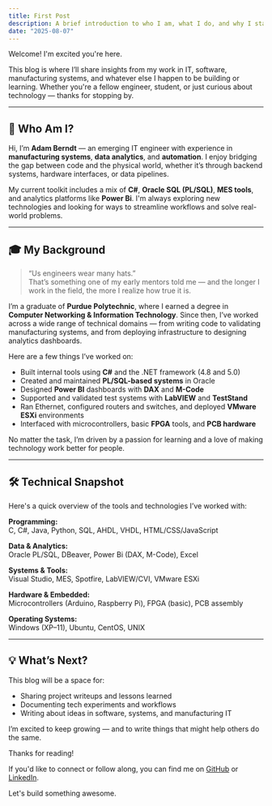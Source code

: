 ```yaml
---
title: First Post
description: A brief introduction to who I am, what I do, and why I started this blog.
date: "2025-08-07"
---
```


Welcome! I'm excited you're here.

This blog is where I’ll share insights from my work in IT, software, manufacturing systems, and whatever else I happen to be building or learning. Whether you're a fellow engineer, student, or just curious about technology — thanks for stopping by.

---

## 👋 Who Am I?

Hi, I’m **Adam Berndt** — an emerging IT engineer with experience in **manufacturing systems**, **data analytics**, and **automation**. I enjoy bridging the gap between code and the physical world, whether it’s through backend systems, hardware interfaces, or data pipelines.

My current toolkit includes a mix of **C#**, **Oracle SQL (PL/SQL)**, **MES tools**, and analytics platforms like **Power Bi**. I'm always exploring new technologies and looking for ways to streamline workflows and solve real-world problems.

---

## 🎓 My Background

> “Us engineers wear many hats.”  
> That’s something one of my early mentors told me — and the longer I work in the field, the more I realize how true it is.

I’m a graduate of **Purdue Polytechnic**, where I earned a degree in **Computer Networking & Information Technology**. Since then, I’ve worked across a wide range of technical domains — from writing code to validating manufacturing systems, and from deploying infrastructure to designing analytics dashboards.

Here are a few things I’ve worked on:

- Built internal tools using **C#** and the .NET framework (4.8 and 5.0)
- Created and maintained **PL/SQL-based systems** in Oracle
- Designed **Power BI** dashboards with **DAX** and **M-Code**
- Supported and validated test systems with **LabVIEW** and **TestStand**
- Ran Ethernet, configured routers and switches, and deployed **VMware ESXi** environments
- Interfaced with microcontrollers, basic **FPGA** tools, and **PCB hardware**

No matter the task, I’m driven by a passion for learning and a love of making technology work better for people.

---

## 🛠️ Technical Snapshot

Here's a quick overview of the tools and technologies I’ve worked with:

**Programming:**  
C, C#, Java, Python, SQL, AHDL, VHDL, HTML/CSS/JavaScript

**Data & Analytics:**  
Oracle PL/SQL, DBeaver, Power Bi (DAX, M-Code), Excel

**Systems & Tools:**  
Visual Studio, MES, Spotfire, LabVIEW/CVI, VMware ESXi

**Hardware & Embedded:**  
Microcontrollers (Arduino, Raspberry Pi), FPGA (basic), PCB assembly

**Operating Systems:**  
Windows (XP–11), Ubuntu, CentOS, UNIX

---

## 💡 What’s Next?

This blog will be a space for:
- Sharing project writeups and lessons learned
- Documenting tech experiments and workflows
- Writing about ideas in software, systems, and manufacturing IT

I’m excited to keep growing — and to write things that might help others do the same.

Thanks for reading!

If you'd like to connect or follow along, you can find me on [GitHub](https://github.com/adamant-213) or [LinkedIn](https://www.linkedin.com/in/adam-berndt-6778a4211).

Let's build something awesome.
